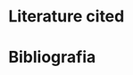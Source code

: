<EN>

# Literature cited

<div id="refs"></div>

</EN>

<PT>

# Bibliografia

<div id="refs"></div>

</PT>

\newpage